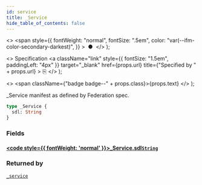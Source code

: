 ```yaml
---
id: service
title: _Service
hide_table_of_contents: false
---
```


  <>
    <span
      style={{
        fontWeight: "normal",
        fontSize: ".5em",
        color: "var(--ifm-color-secondary-darkest)",
      }}
    >
      &nbsp;●&nbsp;
    </span>
  </>
);

  <>
    Specification
    <a
      className="link"
      style={{ fontSize: "1.5em", paddingLeft: "4px" }}
      target="\_blank"
      href={props.url}
      title={"Specified by " + props.url}
    >
      ⎘
    </a>
  </>
);

  <>
    <span className={"badge badge--" + props.class}>{props.text}</span>
  </>
);

\_Service manifest as defined by Federation spec.

```graphql
type _Service {
  sdl: String
}
```

### Fields

#### [<code style={{ fontWeight: 'normal' }}>\_Service.<b>sdl</b></code>](#)<Bullet />[`String`](../../../api-reference/miscellaneous/scalars/string) <Badge class="secondary" text="scalar"/>

>

### Returned by

[`_service`](../../../api-reference/miscellaneous/queries/service) <Badge class="secondary" text="query"/>
